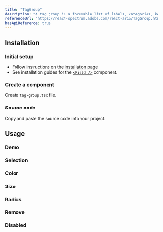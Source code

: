 ```yaml
---
title: "TagGroup"
description: "A tag group is a focusable list of labels, categories, keywords, filters, or other items, with support for keyboard navigation, selection, and removal."
referenceUrl: "https://react-spectrum.adobe.com/react-aria/TagGroup.html"
hasApiReference: true
---
```


## Installation

<Steps>

### Initial setup

- Follow instructions on the [installation](/docs/overview/installation) page.
- See installation guides for the [`<Field />`](/docs/components/field) component.

### Create a component

Create `tag-group.tsx` file.

### Source code

Copy and paste the source code into your project.

</Steps>

## Usage

### Demo

<ComponentPreview slug="tagGroup/demo" />

### Selection

<ComponentPreview slug="tagGroup/selection" />

### Color

<ComponentPreview slug="tagGroup/color" />

### Size

<ComponentPreview slug="tagGroup/size" />

### Radius

<ComponentPreview slug="tagGroup/radius" />

### Remove

<ComponentPreview slug="tagGroup/remove" />

### Disabled

<ComponentPreview slug="tagGroup/disabled" />

